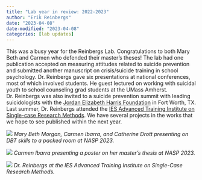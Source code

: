 ```yaml
---
title: "Lab year in review: 2022-2023"
author: "Erik Reinbergs"
date: "2023-04-08"
date-modified: "2023-04-08"
categories: [lab updates]
---
```

This was a busy year for the Reinbergs Lab. Congratulations to both Mary Beth and Carmen who defended their master's theses! The lab had one publication accepted on measuring attitudes related to suicide prevention and submitted another manuscript on crisis/suicide training in school psychology. Dr. Reinbergs gave six presentations at national conferences, most of which involved students. He guest lectured on working with suicidal youth to school counseling grad students at the UMass Amherst. Dr. Reinbergs was also invited to a suicide prevention summit with leading suicidologists with the [Jordan Elizabeth Harris Foundation](https://jordanharrisfoundation.org/?ref=ereinbergs.ghost.io) in Fort Worth, TX. Last summer, Dr. Reinbergs attended the [IES Advanced Training Institute on Single-case Research Methods](https://singlecaseinstitute.uoregon.edu/?ref=ereinbergs.ghost.io). We have several projects in the works that we hope to see published within the next year.

![](../../files/nasp2023-group.jpeg)
*Mary Beth Morgan, Carmen Ibarra, and Catherine Drott presenting on DBT skills to a packed room at NASP 2023.*

![](../../files/nasp2023-carmen.jpeg)
*Carmen Ibarra presenting a poster on her master's thesis at NASP 2023.*

![](../..//files/scrd-group.jpeg)
*Dr. Reinbergs at the IES Advanced Training Institute on Single-Case Research Methods.*